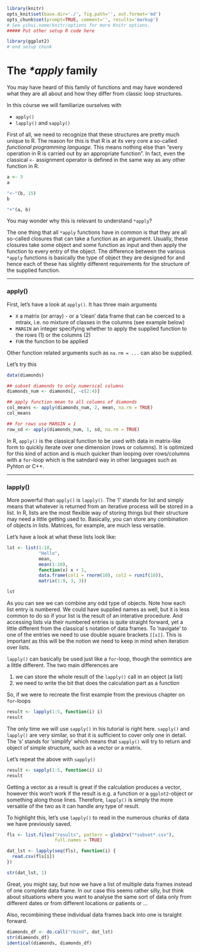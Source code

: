 ```r
library(knitr)
opts_knit$set(base.dir='./', fig.path='', out.format='md')
opts_chunk$set(prompt=TRUE, comment='', results='markup')
# See yihui.name/knitr/options for more Knitr options.
##### Put other setup R code here

library(ggplot2)
# end setup chunk
```
# The *\*apply* family

You may have heard of this family of functions and may have wondered what they are all about and how they differ from classic loop structures. 

In this cóurse we will familiarize ourselves with 

* `apply()`
* `lapply()` and `sapply()`

First of all, we need to recognize that these structures are pretty much unique to R. The reason for this is that R is at its very core a so-called _functional programming language_. This means nothing else than "every operation in R is carried out by an appropriate function". In fact, even the classical `<-` assignment operator is defined in the same way as any other function in R.

```r
a <- 3
a

"<-"(b, 15)
b

"+"(a, b)
```

You may wonder why this is relevant to understand `*apply`? 

The one thing that all `*apply` functions have in common is that they are all so-called closures that can take a function as an argument. Usually, these closures take some object and some function as input and then apply the function to every entry of the object. The difference between the various `*apply` functions is basically the type of object they are designed for and hence each of these has slightly different requirements for the structure of the supplied function.

-------

### apply()

First, let's have a look at `apply()`. It has three main arguments

* `X` a matrix (or array) - or a 'clean' data frame that can be coerced to a mtraix, i.e. no mixture of classes in the columns (see example below)
* `MARGIN` an integer specifying whether to apply the supplied function to the rows (1) or the columns (2)
* `FUN` the function to be applied

Other function related arguments such as `na.rm = ...` can also be supplied.

Let's try this

```r
data(diamonds)

## subset diamonds to only numerical columns
diamonds_num <- diamonds[, -c(2:4)]

## apply function mean to all columns of diamonds
col_means <- apply(diamonds_num, 2, mean, na.rm = TRUE)
col_means

## for rows use MARGIN = 1
row_sd <- apply(diamonds_num, 1, sd, na.rm = TRUE)
```

In R, `apply()` is the classical function to be used with data in matrix-like form to quickly iterate over one dimension (rows or columns). It is optimized for this kind of action and is much quicker than looping over rows/columns with a `for`-loop which is the satndard way in other languages such as Pyhton or C++.

-------

### lapply()

More powerful than `apply()` is `lapply()`. The 'l' stands for list and simply means that whatever is returned from an iterative process will be stored in a list. In R, lists are the most flexible way of storing things but their structure may need a little getting used to. Basically, you can store any combination of objects in lists. Matrices, for example, are much less versatile.

Let's have a look at what these lists look like:

```r
lst <- list(1:10, 
            "Hello", 
            mean,
            mean(1:10),
            function(x) x + 1, 
            data.frame(col1 = rnorm(10), col2 = runif(10)),
            matrix(1:9, 3, 3))

lst
```

As you can see we can combine any odd type of objects. Note how each list entry is numbered. We could have supplied names as well, but it is less common to do so if your list is the result of an interative procedure. And accessing lists via their numbered entries is quite straight forward, yet a little different from the classical `$` notation of data frames. To 'navigate' to one of the entries we need to use double square brackets `[[x]]`. This is important as this will be the notion we need to keep in mind when iteration over lists.

`lapply()` can basically be used just like a `for`-loop, though the semntics are a little different. The two main differences are 

1. we can store the whole result of the `lapply()` call in an object (a list)
2. we need to write the bit that does the calculation part as a function 

So, if we were to recreate the first example from the previous chapter on `for`-loops

```r
result <- lapply(1:5, function(i) i)
result
```

The only time we will use `sapply()` in his tutorial is right here. `sapply()` and `lapply()` are very similar, so that it is sufficient to cover only one in detail. The 's' stands for 'simplify' which means that `sapply()` will try to return and object of simple structure, such as a vector or a matrix. 

Let's repeat the above with `sapply()`

```r
result <- sapply(1:5, function(i) i)
result
```

Getting a vector as a result is great if the calculation produces a vector, however this won't work if the result is e.g. a function or a `ggplot2`-object or something along those lines. Therefore, `lapply()` is simply the more versatile of the two as it can handle any type of result. 

To highlight this, let's use `lapply()` to read in the numerous chunks of data we have previously saved.

```r
fls <- list.files("results", pattern = glob2rx("*subset*.csv"),
                  full.names = TRUE)

dat_lst <- lapply(seq(fls), function(i) {
  read.csv(fls[i])
})

str(dat_lst, 1)
```

Great, you might say, but now we have a list of multiple data frames instead of one complete data frame. In our case this seems rather silly, but think about situations where you want to analyse the same sort of data only from different dates or from different locations or patients or ...

Also, recombining these individual data frames back into one is tsraight forward. 

```r
diamonds_df <- do.call("rbind", dat_lst)
str(diamonds_df)
identical(diamonds, diamonds_df)
```

